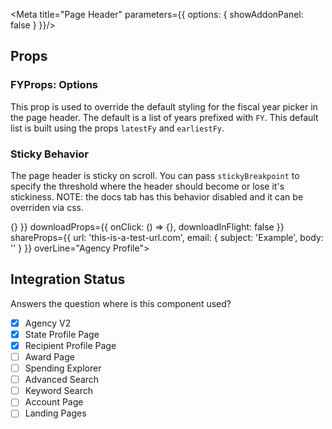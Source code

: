 

<Meta
    title="Page Header"
    parameters={{ options: { showAddonPanel: false } }}/>

## Props
<ArgsTable of={PageHeader} />

### FYProps: Options
This prop is used to override the default styling for the fiscal year picker in the page header. The default is a list of years prefixed with `FY`. This default list is built using the props `latestFy` and `earliestFy`.

### Sticky Behavior
The page header is sticky on scroll. You can pass `stickyBreakpoint` to specify the threshold where the header should become or lose it's stickiness. NOTE: the docs tab has this behavior disabled and it can be overriden via css.

<Canvas>
    <Story name='w/ All Toolbar Options'>
        <PageHeader
            title="Department of Homeland Security"
            fyProps={{
                selectedFy: 2020,
                latestFy: 2021,
                handleFyChange: () => {}
            }}
            downloadProps={{
                onClick: () => {},
                downloadInFlight: false
            }}
            shareProps={{
                url: 'this-is-a-test-url.com',
                email: {
                    subject: 'Example',
                    body: ''
                }
            }}
            overLine="Agency Profile">
            <ComingSoon />
        </PageHeader>
    </Story>
</Canvas>

<Canvas>
    <Story name='w/ Only Share'>
        <PageHeader
            title="Department of Homeland Security"
            shareProps={{
                url: 'this-is-a-test-url.com',
                email: {
                    subject: 'Example',
                    body: ''
                }
            }}
            overLine="Agency Profile">
            <ComingSoon />
        </PageHeader>
    </Story>
</Canvas>

## Integration Status
Answers the question where is this component used?

- [x] Agency V2
- [x] State Profile Page
- [x] Recipient Profile Page
- [ ] Award Page
- [ ] Spending Explorer
- [ ] Advanced Search
- [ ] Keyword Search
- [ ] Account Page
- [ ] Landing Pages
